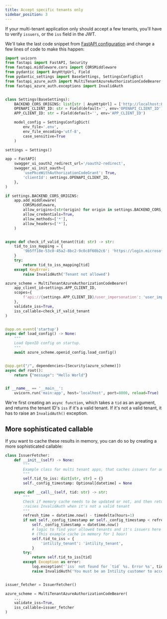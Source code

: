 ```yaml
---
title: Accept specific tenants only
sidebar_position: 3
---
```


If your multi-tenant application only should accept a few tenants, you'll have to verify `issuers`, or the `iss` field in the JWT.

We'll take the last code snippet from [FastAPI configuration](fastapi_configuration) and change a few lines of code to make
this happen:

```python {7,42-49,56-57}
import uvicorn
from fastapi import FastAPI, Security
from fastapi.middleware.cors import CORSMiddleware
from pydantic import AnyHttpUrl, Field
from pydantic_settings import BaseSettings, SettingsConfigDict
from fastapi_azure_auth import MultiTenantAzureAuthorizationCodeBearer
from fastapi_azure_auth.exceptions import InvalidAuth


class Settings(BaseSettings):
    BACKEND_CORS_ORIGINS: list[str | AnyHttpUrl] = ['http://localhost:8000']
    OPENAPI_CLIENT_ID: str = Field(default='', env='OPENAPI_CLIENT_ID')
    APP_CLIENT_ID: str = Field(default='', env='APP_CLIENT_ID')

    model_config = SettingsConfigDict(
        env_file='.env',
        env_file_encoding='utf-8',
        case_sensitive=True
    )

settings = Settings()

app = FastAPI(
    swagger_ui_oauth2_redirect_url='/oauth2-redirect',
    swagger_ui_init_oauth={
        'usePkceWithAuthorizationCodeGrant': True,
        'clientId': settings.OPENAPI_CLIENT_ID,
    },
)

if settings.BACKEND_CORS_ORIGINS:
    app.add_middleware(
        CORSMiddleware,
        allow_origins=[str(origin) for origin in settings.BACKEND_CORS_ORIGINS],
        allow_credentials=True,
        allow_methods=['*'],
        allow_headers=['*'],
    )


async def check_if_valid_tenant(tid: str) -> str:
    tid_to_iss_mapping = {
        '9b5ff18e-53c0-45a2-8bc2-9c0c8f60b2c6': 'https://login.microsoftonline.com/9b5ff18e-53c0-45a2-8bc2-9c0c8f60b2c6/v2.0'
    }
    try:
        return tid_to_iss_mapping[tid]
    except KeyError:
        raise InvalidAuth('Tenant not allowed')

azure_scheme = MultiTenantAzureAuthorizationCodeBearer(
    app_client_id=settings.APP_CLIENT_ID,
    scopes={
        f'api://{settings.APP_CLIENT_ID}/user_impersonation': 'user_impersonation',
    },
    validate_iss=True,
    iss_callable=check_if_valid_tenant
)


@app.on_event('startup')
async def load_config() -> None:
    """
    Load OpenID config on startup.
    """
    await azure_scheme.openid_config.load_config()


@app.get("/", dependencies=[Security(azure_scheme)])
async def root():
    return {"message": "Hello World"}


if __name__ == '__main__':
    uvicorn.run('main:app', host='localhost', port=8000, reload=True)
```

We're first creating an `async function`, which takes a `tid` as an argument, and returns the tenant ID's `iss` if it's a valid tenant.
If it's not a valid tenant, it has to raise an `InvalidAuth()` exception.

## More sophisticated callable
If you want to cache these results in memory, you can do so by creating a more sophisticated callable:

```python
class IssuerFetcher:
    def __init__(self) -> None:
        """
        Example class for multi tenant apps, that caches issuers for an hour
        """
        self.tid_to_iss: dict[str, str] = {}
        self._config_timestamp: Optional[datetime] = None

    async def __call__(self, tid: str) -> str:
        """
        Check if memory cache needs to be updated or not, and then returns an issuer for a given tenant
        :raises InvalidAuth when it's not a valid tenant
        """
        refresh_time = datetime.now() - timedelta(hours=1)
        if not self._config_timestamp or self._config_timestamp < refresh_time:
            self._config_timestamp = datetime.now()
            # logic to find your allowed tenants and it's issuers here
            # (This example cache in memory for 1 hour)
            self.tid_to_iss = {
                'intility_tenant': 'intility_tenant',
            }
        try:
            return self.tid_to_iss[tid]
        except Exception as error:
            log.exception('`iss` not found for `tid` %s. Error %s', tid, error)
            raise InvalidAuth('You must be an Intility customer to access this resource')


issuer_fetcher = IssuerFetcher()

azure_scheme = MultiTenantAzureAuthorizationCodeBearer(
    ...
    validate_iss=True,
    iss_callable=issuer_fetcher
)
```
